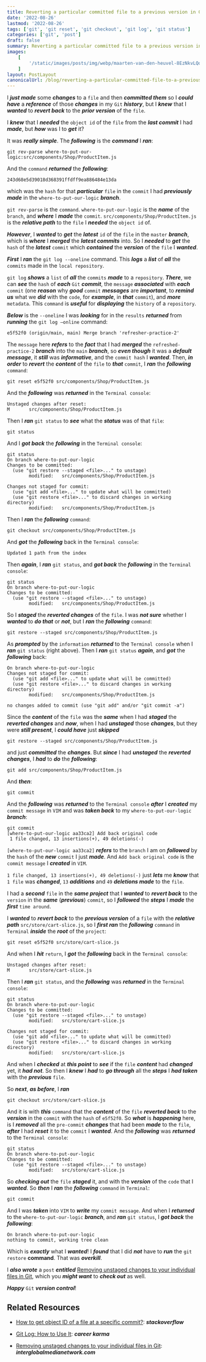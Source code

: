 ```yaml
---
title: Reverting a particular committed file to a previous version in Git
date: '2022-08-26'
lastmod: '2022-08-26'
tags: ['git', 'git reset', 'git checkout', 'git log', 'git status']
categories: ['git', 'post']
draft: false
summary: Reverting a particular committed file to a previous version in Git.
images:
    [
        '/static/images/posts/img/webp/maarten-van-den-heuvel-8EzNkvLQosk-unsplash.webp',
    ]
layout: PostLayout
canonicalUrl: /blog/reverting-a-particular-committed-file-to-a-previous-version-in-git
---
```


<Unsplash
	src="/static/images/posts/img/webp/maarten-van-den-heuvel-8EzNkvLQosk-unsplash.webp"
	author="Maarten van den Heuvel"
	srcUrl="https://unsplash.com/photos/8EzNkvLQosk"
	authorUrl="https://unsplash.com/@mvdheuvel"
/>

I **_just made_** some **_changes_** to a `file` and then **_committed them_**
so I **_could have_** a **_reference_** of those **_changes_** in my `Git`
**_history_**, but I **_knew_** that I **_wanted_** to **_revert back_** to the
**_prior version_** of the `file`.

I **_knew_** that I **_needed_** the `object id` of the `file` from the **_last
commit_** I had **_made_**, but **_how_** was I to **_get_** it?

It was **_really simple_**. The **_following_** is the **_command_** I
**_ran_**:

```shell
git rev-parse where-to-put-our-logic:src/components/Shop/ProductItem.js
```

And the `command` **_returned_** the **_following_**:

```shell
243d68e5d39018d368391ffdff9ea886484e13da
```

which was the `hash` for that **_particular_** `file` in the `commit` I had
**_previously made_** in the `where-to-put-our-logic` **_branch_**.

`git rev-parse` is the `command`. `where-to-put-our-logic` is the **_name_** of
the `branch`, and **_where_** I **_made_** the `commit`.
`src/components/Shop/ProductItem.js` is the **_relative path_** to the `file` I
**_needed_** the `object id` of.

**_However_**, I **_wanted_** to **_get_** the **_latest_** `id` of the `file`
in the `master` **_branch_**, which is **_where_** I **_merged_** the **_latest
commits_** into. So I **_needed_** to **_get_** the `hash` of the **_latest_**
`commit` which **_contained_** the **_version_** of the `file` I **_wanted_**.

**_First_** I **_ran_** the `git log --oneline` command. This **_logs_** a
**_list_** of **_all_** the `commits` made in the `local repository`.

`git log` **_shows_** a `list` of **_all_** the `commits` **_made_** to a
`repository`. **_There_**, we can **_see_** the `hash` of **_each_** `Git`
**_commit_**, the `message` **_associated_** with **_each_** `commit` (one
**_reason_** why **_good_** `commit` **_messages_** are **_important_**, to
**_remind us_** what we **_did_** with the `code`, for **_example_**, in
**_that_** `commit`), and **_more_** `metadata`. This `command` is **_useful_**
for **_displaying_** the `history` of a `repository`.

**_Below_** is the `--oneline` I was **_looking_** for in the `results`
**_returned_** from **_running_** the `git log —online` command:

```shell
e5f52f0 (origin/main, main) Merge branch 'refresher-practice-2'
```

The `message` here **_refers_** to the **_fact_** that I had **_merged_** the
`refreshed-practice-2` **_branch_** into the `main` **_branch_**, so **_even
though_** it was a **_default message_**, it **_still_** was **_informative_**,
and the `commit hash` I **_wanted_**. Then, **_in order_** to **_revert_** the
**_content_** of the `file` to **_that_** `commit`, I **_ran_** the
**_following_** `command`:

```shell
git reset e5f52f0 src/components/Shop/ProductItem.js
```

And the **_following_** was **_returned_** in the `Terminal console`:

```shell
Unstaged changes after reset:
M       src/components/Shop/ProductItem.js
```

Then I **_ran_** `git status` to **_see_** what the **_status_** was of that
`file`:

```shell
git status
```

And I **_got back_** the **_following_** in the `Terminal console`:

```shell
git status
On branch where-to-put-our-logic
Changes to be committed:
  (use "git restore --staged <file>..." to unstage)
        modified:   src/components/Shop/ProductItem.js

Changes not staged for commit:
  (use "git add <file>..." to update what will be committed)
  (use "git restore <file>..." to discard changes in working directory)
        modified:   src/components/Shop/ProductItem.js
```

Then I **_ran_** the **_following_** `command`:

```shell
git checkout src/components/Shop/ProductItem.js
```

And **_got_** the **_following_** back in the `Terminal console`:

```shell
Updated 1 path from the index
```

Then **_again_**, I **_ran_** `git status`, and **_got back_** the
**_following_** in the `Terminal console`:

```shell
git status
On branch where-to-put-our-logic
Changes to be committed:
  (use "git restore --staged <file>..." to unstage)
        modified:   src/components/Shop/ProductItem.js
```

So I **_staged_** the **_reverted changes_** of the `file`. I was **_not sure_**
whether I **_wanted_** to **_do that_** or **_not_**, but I **_ran_** the
**_following_** `command`:

```shell
git restore --staged src/components/Shop/ProductItem.js
```

As **_prompted_** by the `information` **_returned_** to the `Terminal console`
when I **_ran_** `git status` (right above). Then I **_ran_** `git status`
**_again_**, and **_got_** the **_following_** back:

```shell
On branch where-to-put-our-logic
Changes not staged for commit:
  (use "git add <file>..." to update what will be committed)
  (use "git restore <file>..." to discard changes in working directory)
        modified:   src/components/Shop/ProductItem.js

no changes added to commit (use "git add" and/or "git commit -a")
```

Since the **_content_** of the `file` was the **_same_** when I had **_staged_**
the **_reverted changes_** and **_now_**, when I had **_unstaged_** those
**_changes_**, but they were **_still present_**, I **_could have_** just
**_skipped_**

```shell
git restore --staged src/components/Shop/ProductItem.js
```

and just **_committed_** the **_changes_**. But **_since_** I had **_unstaged_**
the **_reverted changes_**, I **_had_** to **_do_** the **_following_**:

```shell
git add src/components/Shop/ProductItem.js
```

And **_then_**:

```shell
git commit
```

And the **_following_** was **_returned_** to the `Terminal console` **_after_**
I **_created_** my `commit message` in `VIM` and was **_taken back_** to my
`where-to-put-our-logic` **_branch_**:

```shell
git commit
[where-to-put-our-logic aa33ca2] Add back original code
 1 file changed, 13 insertions(+), 49 deletions(-)
```

`[where-to-put-our-logic aa33ca2]` **_refers_** to the `branch` I am on
**_followed_** by the `hash` of the **_new_** `commit` I just **_made_**. And
`Add back original code` is the `commit message` I **_created_** in `VIM`.

`1 file changed, 13 insertions(+), 49 deletions(-)` just **_lets_** me
**_know_** that `1 file` was **_changed_**, `13` **_additions_** and `49`
**_deletions made_** to the `file`.

I had a **_second_** `file` in the **_same project_** that I **_wanted_** to
**_revert back_** to the `version` in the **_same_** (**_previous_**) `commit`,
so I **_followed_** the **_steps_** I **_made_** the **_first_** `time around`.

I **_wanted_** to **_revert back_** to the **_previous version_** of a `file`
with the **_relative path_** `src/store/cart-slice.js`, so I **_first ran_** the
**_following_** `command` in `Terminal` **_inside_** the **_root_** of the
`project`:

```shell
git reset e5f52f0 src/store/cart-slice.js
```

And when I **_hit_** `return`, I **_got_** the **_following_** back in the
`Terminal console`:

```shell
Unstaged changes after reset:
M       src/store/cart-slice.js
```

Then I **_ran_** `git status`, and the **_following_** was **_returned_** in the
`Terminal console`:

```shell
git status
On branch where-to-put-our-logic
Changes to be committed:
  (use "git restore --staged <file>..." to unstage)
        modified:   src/store/cart-slice.js

Changes not staged for commit:
  (use "git add <file>..." to update what will be committed)
  (use "git restore <file>..." to discard changes in working directory)
        modified:   src/store/cart-slice.js
```

And when I **_checked_** at **_this point_** to **_see_** if the `file`
**_content_** had **_changed_** yet, it **_had not_**. So then I **_knew_** I
**_had_** to **_go through_** all the **_steps_** I **_had taken_** with the
**_previous_** `file`.

So **_next_**, **_as before_**, I **_ran_**

```shell
git checkout src/store/cart-slice.js
```

And it is with **_this_** `command` that the **_content_** of the `file`
**_reverted back_** to the **_version_** in the `commit` with the `hash` of
`e5f52f0`. So **_what_** is **_happening_** here, is I **_removed_** all the
`pre-commit` **_changes_** that had been **_made_** to the `file`, **_after_** I
had **_reset_** it to the `commit` I **_wanted_**. And the **_following_** was
**_returned_** to the `Terminal console`:

```shell
git status
On branch where-to-put-our-logic
Changes to be committed:
  (use "git restore --staged <file>..." to unstage)
        modified:   src/store/cart-slice.js
```

So **_checking out_** the `file` **_staged_** it, and with the **_version_** of
the `code` that I **_wanted_**. So **_then_** I **_ran_** the **_following_**
`command` in `Terminal`:

```shell
git commit
```

And I was **_taken_** into `VIM` to **_write_** my `commit message`. And when I
**_returned_** to the `where-to-put-our-logic` **_branch_**, and **_ran_**
`git status`, I **_got back_** the **_following_**:

```shell
On branch where-to-put-our-logic
nothing to commit, working tree clean
```

Which is **_exactly_** what I **_wanted_**! I **_found_** that I did **_not_**
have to **_run_** the `git restore` **command**. That was **_overkill_**.

I **_also wrote_** a `post` **_entitled_**
[Removing unstaged changes to your individual files in Git](https://www.interglobalmedianetwork.com/blog/removing-unstaged-changes-to-your-individual-files-in-git),
which you **_might want_** to **_check out_** as well.

**_Happy_** `Git` **_version control_**!

## Related Resources

-   [How to get object ID of a file at a specific commit?](https://stackoverflow.com/questions/47542529/how-to-get-object-id-of-a-file-at-a-specific-commit):
    **_stackoverflow_**

-   [Git Log: How to Use It](https://careerkarma.com/blog/git-log/): **_career
    karma_**

-   [Removing unstaged changes to your individual files in Git](https://www.interglobalmedianetwork.com/blog/removing-unstaged-changes-to-your-individual-files-in-git):
    **_interglobalmedianetwork.com_**
